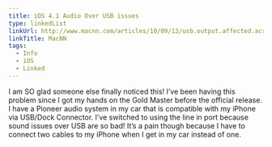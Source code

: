 ```yaml
---
title: iOS 4.1 Audio Over USB issues
type: linkedList
linkUrl: http://www.macnn.com/articles/10/09/13/usb.output.affected.across.makes.models
linkTitle: MacNN
tags:
  - Info
  - iOS
  - Linked
---
```


I am SO glad someone else finally noticed this! I’ve been having this problem since I got my hands on the Gold Master before the official release. I have a Pioneer audio system in my car that is compatible with my iPhone via USB/Dock Connector. I’ve switched to using the line in port because sound issues over USB are so bad! It’s a pain though because I have to connect two cables to my iPhone when I get in my car instead of one.

